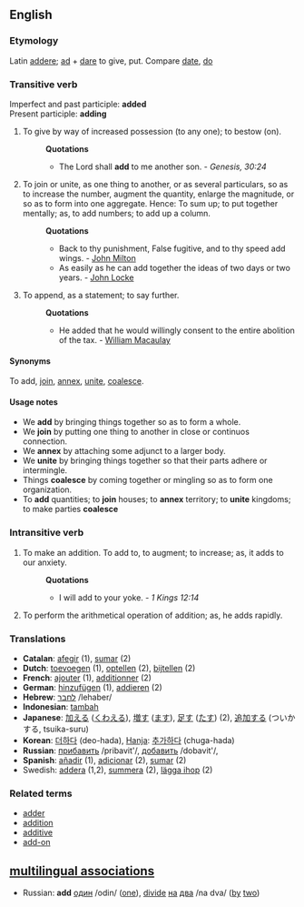 ==English==
===Etymology===
Latin [[addere]]; [[ad]] + [[dare]] to give, put. Compare [[date]], [[do]]
===Transitive verb===
Imperfect and past participle: '''added'''<br>
Present participle: '''adding'''
#To give by way of increased possession (to any one); to bestow (on).
#:'''Quotations'''
#:*The Lord shall '''add''' to me another son. - ''Genesis, 30:24''
#To join or unite, as one thing to another, or as several particulars, so as to increase the number, augment the quantity, enlarge the magnitude, or so as to form into one aggregate. Hence: To sum up; to put together mentally; as, to add numbers; to add up a column.
#:'''Quotations'''
#:*Back to thy punishment, False fugitive, and to thy speed add wings. - [[John Milton]]
#:*As easily as he can add together the ideas of two days or two years. - [[John Locke]]
#To append, as a statement; to say further.
#:'''Quotations'''
#:*He added that he would willingly consent to the entire abolition of the tax. - [[William Macaulay]]
====Synonyms====
To add, [[join]], [[annex]], [[unite]], [[coalesce]]. 
====Usage notes====
*We '''add''' by bringing things together so as to form a whole. 
*We '''join''' by putting one thing to another in close or continuos connection. 
*We '''annex''' by attaching some adjunct to a larger body. 
*We '''unite''' by bringing things together so that their parts adhere or intermingle. 
*Things '''coalesce''' by coming together or mingling so as to form one organization. 
*To '''add''' quantities; to '''join''' houses; to '''annex''' territory; to '''unite''' kingdoms; to make parties '''coalesce'''
===Intransitive verb===
#To make an addition. To add to, to augment; to increase; as, it adds to our anxiety. 
#:'''Quotations'''
#:*I will add to your yoke. - ''1 Kings 12:14''
#To perform the arithmetical operation of addition; as, he adds rapidly.

===Translations===
*'''Catalan''': [[afegir]] (1), [[sumar]] (2)
*'''Dutch''': [[toevoegen]] (1), [[optellen]] (2), [[bijtellen]] (2)
*'''French''': [[ajouter]] (1), [[additionner]] (2)
*'''German''': [[hinzufügen]] (1), [[addieren]] (2)
*'''Hebrew''': [[:he:לחבר|לחבר]] /lehaber/
*'''Indonesian''': [[tambah]]
*'''Japanese''': [[加える]] ([[くわえる]]), [[増す]] ([[ます]]), [[足す]] ([[たす]]) (2), [[追加]]する (ついかする, tsuika-suru)
*'''Korean''': [[더하다]] (deo-hada), [[Hanja]]: [[추가하다]] (chuga-hada)
*'''Russian''': [[:ru:прибавить|прибавить]] /pribavit'/, [[:ru:добавить|добавить]] /dobavit'/, 
*'''Spanish''': [[añadir]] (1), [[adicionar]] (2), [[sumar]] (2)
*Swedish: [[addera]] (1,2), [[summera]] (2), [[lägga ihop]] (2)

===Related terms===
*[[adder#Noun 2|adder]]
*[[addition]]
*[[additive]]
*[[add-on]]

==[[multilingual associations]]==
*Russian: '''add''' [[:ru:один|один]] /odin/ ([[one]]), [[divide]] [[:ru:на|на]] [[:ru:два|два]] /na dva/ ([[by]] [[two]])